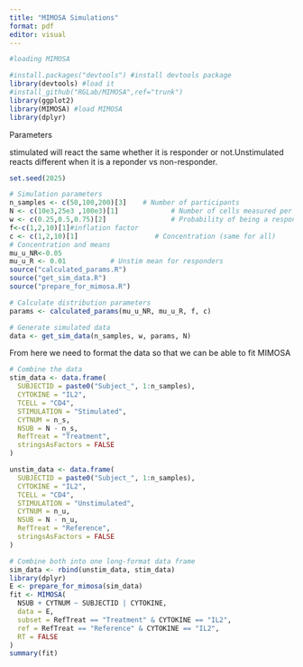 ---
title: "MIMOSA Simulations"
format: pdf
editor: visual
---

```{r,message=FALSE,warning=FALSE}
#loading MIMOSA

#install.packages("devtools") #install devtools package
library(devtools) #load it
#install_github("RGLab/MIMOSA",ref="trunk") 
library(ggplot2)
library(MIMOSA) #load MIMOSA
library(dplyr)
```

Parameters

stimulated will react the same whether it is responder or not.Unstimulated reacts different when it is a reponder vs non-responder.

```{r}
set.seed(2025)

# Simulation parameters
n_samples <- c(50,100,200)[3]    # Number of participants
N <- c(10e3,25e3 ,100e3)[1]             # Number of cells measured per sample
w <- c(0.25,0.5,0.75)[2]                # Probability of being a responder
f<-c(1,2,10)[1]#inflation factor
c <- c(1,2,10)[1]                   # Concentration (same for all)
# Concentration and means
mu_u_NR<-0.05
mu_u_R <- 0.01           # Unstim mean for responders 
source("calculated_params.R")
source("get_sim_data.R")
source("prepare_for_mimosa.R")

# Calculate distribution parameters
params <- calculated_params(mu_u_NR, mu_u_R, f, c)

# Generate simulated data
data <- get_sim_data(n_samples, w, params, N)
```

From here we need to format the data so that we can be able to fit MIMOSA

```{r}
# Combine the data
stim_data <- data.frame(
  SUBJECTID = paste0("Subject_", 1:n_samples),
  CYTOKINE = "IL2",
  TCELL = "CD4",
  STIMULATION = "Stimulated",
  CYTNUM = n_s,
  NSUB = N - n_s,
  RefTreat = "Treatment",
  stringsAsFactors = FALSE
)

unstim_data <- data.frame(
  SUBJECTID = paste0("Subject_", 1:n_samples),
  CYTOKINE = "IL2",
  TCELL = "CD4",
  STIMULATION = "Unstimulated",
  CYTNUM = n_u,
  NSUB = N - n_u,
  RefTreat = "Reference",
  stringsAsFactors = FALSE
)

# Combine both into one long-format data frame
sim_data <- rbind(unstim_data, stim_data)
library(dplyr)
E <- prepare_for_mimosa(sim_data)
fit <- MIMOSA(
  NSUB + CYTNUM ~ SUBJECTID | CYTOKINE,
  data = E,
  subset = RefTreat == "Treatment" & CYTOKINE == "IL2",
  ref = RefTreat == "Reference" & CYTOKINE == "IL2",
  RT = FALSE
)
summary(fit)
```